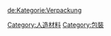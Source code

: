 {{Commonscat|Packaging materials}}

[[Category:人造材料|Category:人造材料]]
[[Category:包裝|Category:包裝]]

[[de:Kategorie:Verpackung|de:Kategorie:Verpackung]]